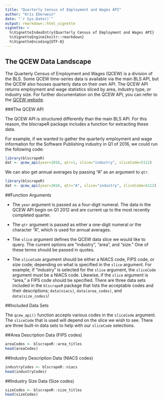```yaml
---
title: "Quarterly Census of Employment and Wages API"
author: "Kris Eberwein"
date: "`r Sys.Date()`"
output: rmarkdown::html_vignette
vignette: >
  %\VignetteIndexEntry{Quarterly Census of Employment and Wages API}
  %\VignetteEngine{knitr::rmarkdown}
  %\VignetteEncoding{UTF-8}
---
```


## The QCEW Data Landscape

The Quarterly Census of Employment and Wages (QCEW) is a division of the BLS. Some QCEW time-series data is available via the main BLS API, but the QCEW also houses quarterly data on their own API. The QCEW API returns employment and wage statistics sliced by area, industry type, or industry size. For further documentation on the QCEW API, you can refer to the [QCEW website](https://data.bls.gov/cew/doc/access/csv_data_slices.htm).

###The QCEW API

The QCEW API is structured differently than the main BLS API. For this reason, the blscrapeR package includes a function for extracting these data.

For example, if we wanted to gather the quarterly employment and wage information for the Software Publishing industry in Q1 of 2016, we could run the following code:

```r
library(blscrapeR)
dat <- qcew_api(year=2016, qtr=1, slice="industry", sliceCode=5112)
```

We can also get annual averages by passing "A" as an argument to `qtr`.

```r
library(blscrapeR)
dat <- qcew_api(year=2016, qtr="A", slice="industry", sliceCode=5112)
```


##Function Arguments

* The `year` argument is passed as a four-digit numeral. The data in the QCEW API begin on Q1 2012 and are current up to the most recently completed quarter.

* The `qtr` argument is passed as either a one-digit numeral or the character "A", which is used for annual averages.

* The `slice` argument defines the QCEW data slice we would like to query. The current options are "industry", "area", and "size." One of these terms should be passed in quotes.

* The `sliceCode` argument should be either a NIACS code, FIPS code, or size code; depending on what is specified in the `slice` argument. For example, if "industry" is selected for the `slice` argument, the `sliceCode` argument must be a NIACS code. Likewise, if the `slice` argument is "area," a FIPS code should be specified. There are three data sets included in the `blscrapeR` package that lists the acceptable codes and their descriptions; `data(niacs)`, `data(area_codes)`, and `data(size_codes)`/

##Included Data Sets

The `qcew_api()` function accepts various codes in the `sliceCode` argument. The `sliceCode` that is used will depend on the slice we wish to see. There are three built-in data sets to help with our `sliceCode` selections.

##Area Description Data (FIPS codes)
```r
areaCodes <- blscrapeR::area_titles
head(areaCodes)
```

##Industry Description Data (NIACS codes)
```r
industryCodes <- blscrapeR::niacs
head(industryCodes)
```

##Industry Size Data (Size codes)
```r
sizeCodes <- blscrapeR::size_titles
head(sizeCodes)
```